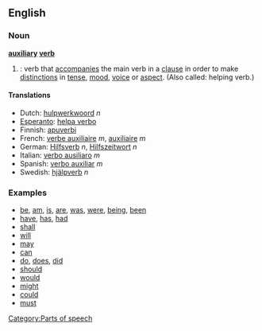 ==English==
===Noun===
'''[[auxiliary]] [[verb]]'''

{{wikipedia}}
#{{grammar}}: verb that [[accompany|accompanies]] the main verb in a [[clause]] in order to make [[distinction]]s in [[tense]], [[mood]], [[voice]] or [[aspect]]. (Also called:  helping verb.)

====Translations====
*Dutch: [[hulpwerkwoord]] ''n''
*[[Esperanto]]: [[helpa verbo]]
*Finnish: [[apuverbi]]
*French: [[verbe auxiliaire]] ''m'', [[auxiliaire]] ''m''
*German: [[Hilfsverb]] ''n'', [[Hilfszeitwort]] ''n''
*Italian: [[verbo ausiliaro]] ''m''
*Spanish: [[verbo auxiliar]] ''m''
*Swedish: [[hjälpverb]] ''n''

===Examples===

*[[be]], [[am]], [[is]], [[are]], [[was]], [[were]], [[being]], [[been]]
*[[have]], [[has]], [[had]]
*[[shall]]
*[[will]]
*[[may]]
*[[can]] 
*[[do]], [[does]], [[did]]
*[[should]]
*[[would]]
*[[might]]
*[[could]]
*[[must]]
[[Category:Parts of speech]]